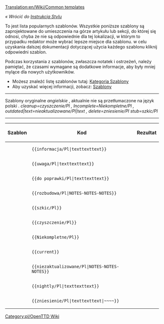 [[Translation:en/Wiki/Common templates]]

''« Wrócić do [[pl/Wiki/Instrukcja Stylów|Instrukcja Stylu]]''

To jest lista popularnych szablonów. Wszystkie poniższe szablony są zaprojektowane do umieszczenia na górze artykułu lub sekcji, do której się odnosi, chyba że nie są odpowiednie dla tej lokalizacji, w którym to przypadku redaktor może wybrać lepsze miejsce dla szablonu. w celu uzyskania dalszej dokumentacji dotyczącej użycia każdego szablonu kliknij odpowiedni szablon.

Podczas korzystania z szablonów, zwłaszcza notatek i ostrzeżeń, należy pamiętać, że czasami wymagane są dodatkowe informacje, aby były mniej mylące dla nowych użytkowników.

*Możesz znaleźć listę szablonów tutaj: [[:Category:pl/Szablony|Kategoria Szablony]]
*Aby uzyskać więcej informacji, zobacz: [[pl/Wiki/Szablony|Szablony]]


----
<!--{{Informacja/Pl|Szablony oryginalne ''angielskie'' , aktualnie nie są przetłumaczone na język polski}}-->Szablony oryginalne ''angielskie'' , aktualnie nie są przetłumaczone na język polski . ''cleanup=czyszczenie/Pl , Incomplete=Niekompletne/Pl , outdated|text=nieaktualizowane/Pl|text , delete=zniesienie/Pl stub=szkic/Pl''
----

{|
!Szablon!!Kod!!Rezultat
|-
|{{en/S|pl/Informacja}}||<pre>{{informacja/Pl|texttexttext}}</pre>||{{pl/Informacja|text "note"}}
|-
|{{en/S|pl/Uwaga}}||<pre>{{uwaga/Pl|texttexttext}}</pre>||{{pl/Uwaga|text "warning"}}
|-
|{{en/S|pl/Do poprawki}}||<pre>{{do poprawki/Pl|texttexttext}}</pre>||{{pl/Do poprawki|text "todo"| }}
|-
|{{en/S|pl/Rozbudowa}}||<pre>{{rozbudowa/Pl|NOTES-NOTES-NOTES}}</pre>||{{pl/Rozbudowa|"expand"-NOTES|}}
|-
|{{en/S|pl/Szkic}}||<pre>{{szkic/Pl}}</pre>||{{pl/Szkic| }}
|-
|{{en/S|pl/Czyszczenie}}||<pre>{{czyszczenie/Pl}}</pre>||{{pl/Czyszczenie| }}
|-
|{{en/S|pl/Niekompletne}} ||<pre>{{Niekompletne/Pl}}</pre>||{{pl/Niekompletne| }}
|-
|{{en/S|en/Current}}||<pre>{{current}}</pre>||{{en/Current| }}
|-
|{{en/S|pl/Nieaktualizowane}}||<pre>{{niezaktualizowane/Pl|NOTES-NOTES-NOTES}}</pre>||{{pl/Nieaktualizowane|NOTES-NOTES-NOTES|}}
|-
|{{en/S|pl/Nightly}}||<pre>{{nightly/Pl|texttexttext}}</pre>||{{pl/Nightly|texttexttext}}
|-
|{{en/S|pl/Zniesienie}}||<pre>{{zniesienie/Pl|texttexttext|~~~~}}</pre>||{{pl/Zniesienie|texttexttext|Zojj 11:21, 6 June 2007 (CEST)| }}
|}

<!--[[Category:OpenTTD Wiki]]--> [[Category:pl/OpenTTD Wiki]]